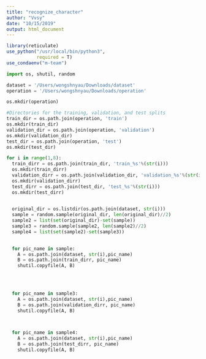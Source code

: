 ```yaml
---
title: "recognize_character"
author: "Vvsy"
date: "10/15/2019"
output: html_document
---
```


```r
library(reticulate)
use_python("/usr/local/bin/python3",
           required = T)
use_condaenv("m-team")
```

```python
import os, shutil, random
```

```python
dataset = '/Users/wongshnyau/Downloads/dataset'
operation = '/Users/wongshnyau/Downloads/operation'

os.mkdir(operation)
```

```python
#Directories for the training, validation, and test splits
train_dir = os.path.join(operation, 'train')
os.mkdir(train_dir)
validation_dir = os.path.join(operation, 'validation')
os.mkdir(validation_dir)
test_dir = os.path.join(operation, 'test')
os.mkdir(test_dir)
```

```python
for i in range(1,8):
  train_dirr = os.path.join(train_dir, 'train_%s'%(str(i)))
  os.mkdir(train_dirr)
  validation_dirr = os.path.join(validation_dir, 'validation_%s'%(str(i)))
  os.mkdir(validation_dirr)
  test_dirr = os.path.join(test_dir, 'test_%s'%(str(i)))
  os.mkdir(test_dirr)

  
  original_dir = os.listdir(os.path.join(dataset, str(i)))
  sample = random.sample(original_dir, len(original_dir)//2)
  sample2 = list(set(original_dir)-set(sample))
  sample3 = random.sample(sample2, len(sample2)//2)
  sample4 = list(set(sample2)-set(sample3))

  
  for pic_name in sample:
    A = os.path.join(dataset, str(i),pic_name)
    B = os.path.join(train_dirr, pic_name)
    shutil.copyfile(A, B)

  

  
  for pic_name in sample3:
    A = os.path.join(dataset, str(i),pic_name)
    B = os.path.join(validation_dirr, pic_name)
    shutil.copyfile(A, B)


  
  for pic_name in sample4:
    A = os.path.join(dataset, str(i),pic_name)
    B = os.path.join(test_dirr, pic_name)
    shutil.copyfile(A, B)

```


